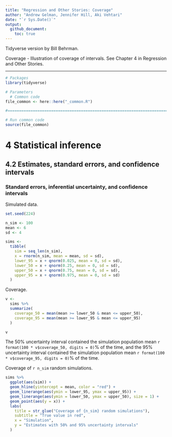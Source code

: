 ```yaml
---
title: "Regression and Other Stories: Coverage"
author: "Andrew Gelman, Jennifer Hill, Aki Vehtari"
date: "`r Sys.Date()`"
output:
  github_document:
    toc: true
---
```

Tidyverse version by Bill Behrman.

Coverage - Illustration of coverage of intervals. See Chapter 4 in
Regression and Other Stories.

-------------

```r
# Packages
library(tidyverse)

# Parameters
  # Common code
file_common <- here::here("_common.R")

#===============================================================================

# Run common code
source(file_common)
```

# 4 Statistical inference

## 4.2 Estimates, standard errors, and confidence intervals

### Standard errors, inferential uncertainty, and confidence intervals

Simulated data.

```r
set.seed(224)

n_sim <- 100
mean <- 6
sd <- 4

sims <- 
  tibble(
    sim = seq_len(n_sim),
    x = rnorm(n_sim, mean = mean, sd = sd),
    lower_95 = x + qnorm(0.025, mean = 0, sd = sd),
    lower_50 = x + qnorm(0.25, mean = 0, sd = sd),
    upper_50 = x + qnorm(0.75, mean = 0, sd = sd),
    upper_95 = x + qnorm(0.975, mean = 0, sd = sd)
  )
```

Coverage.

```r
v <- 
  sims %>% 
  summarize(
    coverage_50 = mean(mean >= lower_50 & mean <= upper_50),
    coverage_95 = mean(mean >= lower_95 & mean <= upper_95)
  )

v
```

The 50% uncertainty interval contained the simulation population mean `r format(100 * v$coverage_50, digits = 0)`% of the time, and the 95% uncertainty interval contained the simulation population mean `r format(100 * v$coverage_95, digits = 0)`% of the time.

Coverage of `r n_sim` random simulations.

```r
sims %>% 
  ggplot(aes(sim)) +
  geom_hline(yintercept = mean, color = "red") +
  geom_linerange(aes(ymin = lower_95, ymax = upper_95)) +
  geom_linerange(aes(ymin = lower_50, ymax = upper_50), size = 1) +
  geom_point(aes(y = x)) +
  labs(
    title = str_glue("Coverage of {n_sim} random simulations"),
    subtitle = "True value in red",
    x = "Simulation",
    y = "Estimates with 50% and 95% uncertainty intervals"
  )
```

